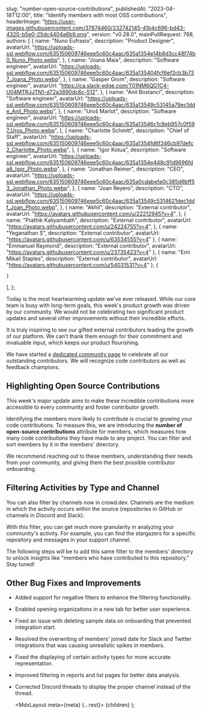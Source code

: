 
  slug: "number-open-source-contributions",
  publishedAt: "2023-04-18T12:00",
  title: "Identify members with most OSS contributions",
  headerImage:
    "https://user-images.githubusercontent.com/37874460/232742145-41b4c696-bd43-4320-b5e0-25dc4404a6b9.png",
  version: "v0.28.0",
  mainPullRequest: 768,
  authors: [
    {
      name: "Nuno Eufrasio",
      description: "Product Designer",
      avatarUrl:
        "https://uploads-ssl.webflow.com/635150609746eee5c60c4aac/635a1354e14b8d3cc48f74b0_Nuno_Photo.webp",
    },
    {
      name: "Joana Maia",
      description: "Software engineer",
      avatarUrl:
        "https://uploads-ssl.webflow.com/635150609746eee5c60c4aac/635a135404fcf6ef2cb3b737_Joana_Photo.webp",
    },
    {
      name: "Gasper Grom",
      description: "Software engineer",
      avatarUrl: "https://ca.slack-edge.com/T01NM6QG1C4-U04MTRJJTN1-d72a3890dc6c-512",
    },
    {
      name: "Anil Bostanci",
      description: "Software engineer",
      avatarUrl:
        "https://uploads-ssl.webflow.com/635150609746eee5c60c4aac/635a13549c53145a79ec1dde_Anil_Photo.webp",
    },
    {
      name: "Uroš Marlot",
      description: "Software engineer",
      avatarUrl:
        "https://uploads-ssl.webflow.com/635150609746eee5c60c4aac/635a13546c1c8eb957c0f597_Uros_Photo.webp",
    },
    {
      name: "Charlotte Schmitt",
      description: "Chief of Staff",
      avatarUrl:
        "https://uploads-ssl.webflow.com/635150609746eee5c60c4aac/635a1354fd6f246cb97defc2_Charlotte_Photo.webp",
    },
    {
      name: "Igor Kotua",
      description: "Software engineer",
      avatarUrl:
        "https://uploads-ssl.webflow.com/635150609746eee5c60c4aac/635a1354e448c91d9696fda8_Igor_Photo.webp",
    },
    {
      name: "Jonathan Reimer",
      description: "CEO",
      avatarUrl:
        "https://uploads-ssl.webflow.com/635150609746eee5c60c4aac/635a0cdabefa0c385d6bff53_Jonathan_Photo.webp",
    },
    {
      name: "Joan Reyero",
      description: "CTO",
      avatarUrl:
        "https://uploads-ssl.webflow.com/635150609746eee5c60c4aac/635a13549c5314621dec1ddf_Joan_Photo.webp",
    },
    {
      name: "Akhil",
      description: "External contributor",
      avatarUrl: "https://avatars.githubusercontent.com/u/22212945?v=4",
    },
    {
      name: "Prathik Kaliyambath",
      description: "External contributor",
      avatarUrl: "https://avatars.githubusercontent.com/u/24224755?v=4",
    },
    {
      name: "Yeganathan S",
      description: "External contributor",
      avatarUrl: "https://avatars.githubusercontent.com/u/63534555?v=4"
    },
    {
      name: "Emmanuel Raymond",
      description: "External contributor",
      avatarUrl: "https://avatars.githubusercontent.com/u/23735423?v=4"
    },
    {
      name: "Erin Mikail Staples",
      description: "External contributor",
      avatarUrl: "https://avatars.githubusercontent.com/u/54031531?v=4"
    },
    {

    }

],
};

Today is the most heartwarming update we've ever released.
While our core team is busy with long-term goals, this week's product growth was driven by our community.
We would not be celebrating two significant product updates and several other improvements without their incredible efforts.

It is truly inspiring to see our gifted external contributors leading the growth of our platform.
We can't thank them enough for their commitment and invaluable input, which keeps our product flourishing.

We have started a [dedicated community page](https://www.crowd.dev/community) to celebrate all our outstanding contributors.
We will recognize code contributors as well as feedback champions.

## Highlighting Open Source Contributions

This week's major update aims to make these incredible contributions more accessible to every community and foster contributor growth.

<CenteredImage
  src="https://user-images.githubusercontent.com/37874460/232742372-afc47f24-fbbc-4c0b-817c-8b9e088c213f.png"
  maxWidth="100%"
/>

Identifying the members more likely to contribute is crucial to growing your code contributions. To measure this, we are introducing the **number of open-source contributions** attribute for members,
which measures how many code contributions they have made to any project.
You can filter and sort members by it in the members' directory.

We recommend reaching out to these members, understanding their needs from your community, and giving them the best possible contributor onboarding.

## Filtering Activities by Type and Channel

You can also filter by channels now in crowd.dev.
Channels are the medium in which the activity occurs within the source (repositories in GitHub or channels in Discord and Slack).

<CenteredImage
  src="https://user-images.githubusercontent.com/37874460/232742126-b1ba8360-25a0-4ead-9885-1b3979cb8e8a.png"
  maxWidth="100%"
/>

With this filter, you can get much more granularity in analyzing your community's activity.
For example, you can find the stargazers for a specific repository and messages in your support channel.

The following steps will be to add this same filter to the members' directory to unlock insights like "members who have contributed to this repository." Stay tuned!

## Other Bug Fixes and Improvements

- Added support for negative filters to enhance the filtering functionality. <PullRequest number="720"/>
- Enabled opening organizations in a new tab for better user experience. <PullRequest number="725"/>
- Fixed an issue with deleting sample data on onboarding that prevented integration start. <PullRequest number="733"/>
- Resolved the overwriting of members' joined date for Slack and Twitter integrations that was causing unrealistic spikes in members. <PullRequest number="729"/>
- Fixed the displaying of certain activity types for more accurate representation. <PullRequest number="731"/>
- Improved filtering in reports and list pages for better data analysis. <PullRequest number="730"/>
- Corrected Discord threads to display the proper channel instead of the thread. <PullRequest number="726"/>

  <MdxLayout meta={meta} {...rest}>
    {children}
  </MdxLayout>
);
